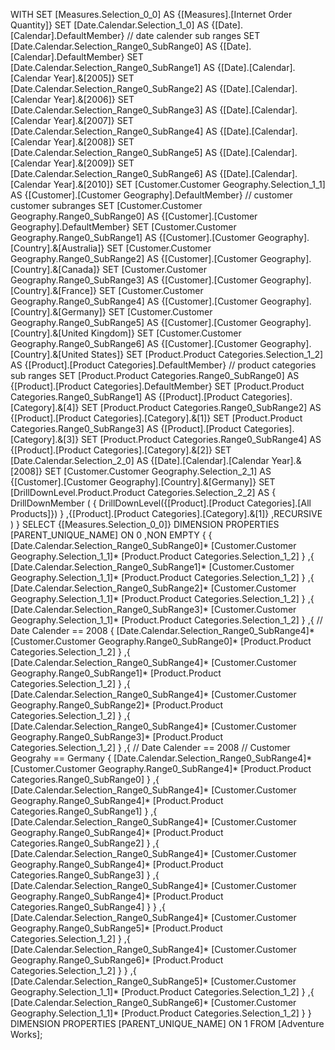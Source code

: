 WITH 
  SET [Measures.Selection_0_0] AS 
    {[Measures].[Internet Order Quantity]} 
  SET [Date.Calendar.Selection_1_0] AS 
    {[Date].[Calendar].DefaultMember} 
  // date calender sub ranges
  SET [Date.Calendar.Selection_Range0_SubRange0] AS 
    {[Date].[Calendar].DefaultMember} 
  SET [Date.Calendar.Selection_Range0_SubRange1] AS 
    {[Date].[Calendar].[Calendar Year].&[2005]} 
  SET [Date.Calendar.Selection_Range0_SubRange2] AS 
    {[Date].[Calendar].[Calendar Year].&[2006]} 
  SET [Date.Calendar.Selection_Range0_SubRange3] AS 
    {[Date].[Calendar].[Calendar Year].&[2007]} 
  SET [Date.Calendar.Selection_Range0_SubRange4] AS 
    {[Date].[Calendar].[Calendar Year].&[2008]} 
  SET [Date.Calendar.Selection_Range0_SubRange5] AS 
    {[Date].[Calendar].[Calendar Year].&[2009]} 
  SET [Date.Calendar.Selection_Range0_SubRange6] AS 
    {[Date].[Calendar].[Calendar Year].&[2010]} 
  SET [Customer.Customer Geography.Selection_1_1] AS 
    {[Customer].[Customer Geography].DefaultMember} 
  // customer customer subranges
  SET [Customer.Customer Geography.Range0_SubRange0] AS 
    {[Customer].[Customer Geography].DefaultMember} 
  SET [Customer.Customer Geography.Range0_SubRange1] AS 
    {[Customer].[Customer Geography].[Country].&[Australia]} 
  SET [Customer.Customer Geography.Range0_SubRange2] AS 
    {[Customer].[Customer Geography].[Country].&[Canada]} 
  SET [Customer.Customer Geography.Range0_SubRange3] AS 
    {[Customer].[Customer Geography].[Country].&[France]} 
  SET [Customer.Customer Geography.Range0_SubRange4] AS 
    {[Customer].[Customer Geography].[Country].&[Germany]} 
  SET [Customer.Customer Geography.Range0_SubRange5] AS 
    {[Customer].[Customer Geography].[Country].&[United Kingdom]} 
  SET [Customer.Customer Geography.Range0_SubRange6] AS 
    {[Customer].[Customer Geography].[Country].&[United States]} 
  SET [Product.Product Categories.Selection_1_2] AS 
    {[Product].[Product Categories].DefaultMember} 
  // product categories sub ranges
  SET [Product.Product Categories.Range0_SubRange0] AS 
    {[Product].[Product Categories].DefaultMember} 
  SET [Product.Product Categories.Range0_SubRange1] AS 
    {[Product].[Product Categories].[Category].&[4]} 
  SET [Product.Product Categories.Range0_SubRange2] AS 
    {[Product].[Product Categories].[Category].&[1]} 
  SET [Product.Product Categories.Range0_SubRange3] AS 
    {[Product].[Product Categories].[Category].&[3]} 
  SET [Product.Product Categories.Range0_SubRange4] AS 
    {[Product].[Product Categories].[Category].&[2]} 
  SET [Date.Calendar.Selection_2_0] AS 
    {[Date].[Calendar].[Calendar Year].&[2008]} 
  SET [Customer.Customer Geography.Selection_2_1] AS 
    {[Customer].[Customer Geography].[Country].&[Germany]} 
  SET [DrillDownLevel.Product.Product Categories.Selection_2_2] AS 
    {
      DrillDownMember
      (
        {
          DrillDownLevel({[Product].[Product Categories].[All Products]})
        }
       ,{[Product].[Product Categories].[Category].&[1]}
       ,RECURSIVE
      )
    } 
SELECT 
  {[Measures.Selection_0_0]}
  DIMENSION PROPERTIES [PARENT_UNIQUE_NAME]  ON 0
 ,NON EMPTY 
    {
      {
          [Date.Calendar.Selection_Range0_SubRange0]*
          [Customer.Customer Geography.Selection_1_1]*
          [Product.Product Categories.Selection_1_2]
      }
     ,{
          [Date.Calendar.Selection_Range0_SubRange1]*
          [Customer.Customer Geography.Selection_1_1]*
          [Product.Product Categories.Selection_1_2]
      }
     ,{
          [Date.Calendar.Selection_Range0_SubRange2]*
          [Customer.Customer Geography.Selection_1_1]*
          [Product.Product Categories.Selection_1_2]
      }
     ,{
          [Date.Calendar.Selection_Range0_SubRange3]*
          [Customer.Customer Geography.Selection_1_1]*
          [Product.Product Categories.Selection_1_2]
      }
     ,{
        // Date Calender == 2008
        {
            [Date.Calendar.Selection_Range0_SubRange4]*
            [Customer.Customer Geography.Range0_SubRange0]*
            [Product.Product Categories.Selection_1_2]
        }
       ,{
            [Date.Calendar.Selection_Range0_SubRange4]*
            [Customer.Customer Geography.Range0_SubRange1]*
            [Product.Product Categories.Selection_1_2]
        }
       ,{
            [Date.Calendar.Selection_Range0_SubRange4]*
            [Customer.Customer Geography.Range0_SubRange2]*
            [Product.Product Categories.Selection_1_2]
        }
       ,{
            [Date.Calendar.Selection_Range0_SubRange4]*
            [Customer.Customer Geography.Range0_SubRange3]*
            [Product.Product Categories.Selection_1_2]
        }
       ,{
          // Date Calender == 2008
          // Customer Geograhy == Germany
          {
              [Date.Calendar.Selection_Range0_SubRange4]*
              [Customer.Customer Geography.Range0_SubRange4]*
              [Product.Product Categories.Range0_SubRange0]
          }
         ,{
              [Date.Calendar.Selection_Range0_SubRange4]*
              [Customer.Customer Geography.Range0_SubRange4]*
              [Product.Product Categories.Range0_SubRange1]
          }
         ,{
              [Date.Calendar.Selection_Range0_SubRange4]*
              [Customer.Customer Geography.Range0_SubRange4]*
              [Product.Product Categories.Range0_SubRange2]
          }
         ,{
              [Date.Calendar.Selection_Range0_SubRange4]*
              [Customer.Customer Geography.Range0_SubRange4]*
              [Product.Product Categories.Range0_SubRange3]
          }
         ,{
              [Date.Calendar.Selection_Range0_SubRange4]*
              [Customer.Customer Geography.Range0_SubRange4]*
              [Product.Product Categories.Range0_SubRange4]
          }
        }
       ,{
            [Date.Calendar.Selection_Range0_SubRange4]*
            [Customer.Customer Geography.Range0_SubRange5]*
            [Product.Product Categories.Selection_1_2]
        }
       ,{
            [Date.Calendar.Selection_Range0_SubRange4]*
            [Customer.Customer Geography.Range0_SubRange6]*
            [Product.Product Categories.Selection_1_2]
        }
      }
     ,{
          [Date.Calendar.Selection_Range0_SubRange5]*
          [Customer.Customer Geography.Selection_1_1]*
          [Product.Product Categories.Selection_1_2]
      }
     ,{
          [Date.Calendar.Selection_Range0_SubRange6]*
          [Customer.Customer Geography.Selection_1_1]*
          [Product.Product Categories.Selection_1_2]
      }
    }
  DIMENSION PROPERTIES [PARENT_UNIQUE_NAME]  ON 1
FROM [Adventure Works];